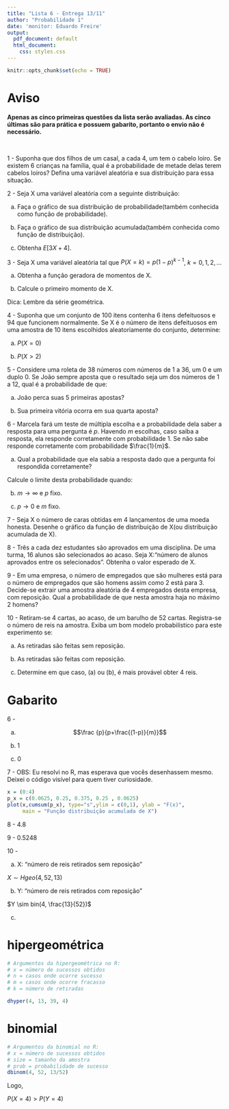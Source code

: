 ```yaml
---
title: "Lista 6 - Entrega 13/11"
author: "Probabilidade 1"
date: 'monitor: Eduardo Freire'
output:
  pdf_document: default
  html_document:
    css: styles.css
---
```


```r
knitr::opts_chunk$set(echo = TRUE)
```

# Aviso

**Apenas as cinco primeiras questões da lista serão avaliadas. As cinco últimas são para prática e possuem gabarito, portanto o envio não é necessário.**


<br>

1 - Suponha que dos filhos de um casal, a cada 4, um tem o cabelo loiro. Se existem 6 crianças na família, qual é a probabilidade de metade delas terem cabelos loiros? Defina uma variável aleatória e sua distribuição para essa situação.

2 - Seja X uma variável aleatória com a seguinte distribuição:

\begin{center}
\begin{tabular}{ |c|c|c|c| }
 \hline
 $X$ & 0 & 1 & 2\\
 \hline
 $f_X(x)$ & 0.25 & 0.5 & 0.25 \\
 \hline
\end{tabular}
\end{center}

(a) Faça o gráfico de sua distribuição de probabilidade(também conhecida como função de probabilidade).

(b) Faça o gráfico de sua distribuição acumulada(também conhecida como função de distribuição).

(c) Obtenha $E[3X + 4]$.


3 - Seja X uma variável aleatória tal que $P(X = k) = p(1-p)^{k-1}$, $k = 0, 1, 2, ...$

(a) Obtenha a função geradora de momentos de X. 

(b) Calcule o primeiro momento de X.

Dica: Lembre da série geométrica.

4 - Suponha que um conjunto de 100 itens contenha 6 itens defeituosos e 94 que funcionem normalmente. Se X é o número de itens defeituosos em uma amostra de 10 itens escolhidos aleatoriamente do conjunto, determine:

(a) $P(X=0)$

(b) $P(X>2)$

5 - Considere uma roleta de 38 números com números de 1 a 36, um 0 e um duplo 0. Se João sempre aposta que o resultado seja um dos números de 1 a 12, qual é a probabilidade de que:

(a) João perca suas 5 primeiras apostas?

(b) Sua primeira vitória ocorra em sua quarta aposta? 

6 - Marcela fará um teste de múltipla escolha e a probabilidade dela saber a resposta para uma pergunta é $p$. Havendo $m$ escolhas, caso saiba a resposta, ela responde corretamente com probabilidade 1. Se não sabe responde corretamente com probabilidade $\frac{1}{m}$. 

(a) Qual a probabilidade que ela sabia a resposta dado que a pergunta foi respondida corretamente? 

Calcule o limite desta probabilidade quando:

(b) $m \to \infty$ e $p$ fixo.

(c) $p \to 0$ e $m$ fixo.

7 - Seja X o número de caras obtidas em 4 lançamentos de uma moeda honesta. Desenhe o gráfico da função de distribuição de X(ou distribuição acumulada de X).


8 - Três a cada dez estudantes são aprovados em uma disciplina. De uma turma, 16 alunos são selecionados ao acaso. Seja X:"número de alunos aprovados entre os selecionados". Obtenha o valor esperado de X.

9 - Em uma empresa, o número de empregados que são mulheres está para o número de empregados que são homens assim como 2 está para 3. Decide-se extrair uma amostra aleatória de 4 empregados desta empresa, com reposição. Qual a probabilidade de que nesta amostra haja no máximo 2 homens?

10 - Retiram-se 4 cartas, ao acaso, de um barulho de 52 cartas. Registra-se o número de reis na amostra. Exiba um bom modelo probabilístico para este experimento se:

(a) As retiradas são feitas sem reposição.

(b) As retiradas são feitas com reposição.

(c) Determine em que caso, (a) ou (b), é mais provável obter 4 reis.

# Gabarito

6 -

(a) $$\frac {p}{p+\frac{(1-p)}{m}}$$


(b) 1

(c) 0

7 - OBS: Eu resolvi no R, mas esperava que vocês desenhassem mesmo. Deixei o código visível para quem tiver curiosidade.

```r
x = (0:4)
p_x = c(0.0625, 0.25, 0.375, 0.25 , 0.0625)
plot(x,cumsum(p_x), type="s",ylim = c(0,1), ylab = "F(x)",
     main = "Função distribuição acumulada de X")
```



8 - 4.8

9 - 0.5248

10 - 

(a) X: "número de reis retirados sem reposição"

$X \sim Hgeo(4, 52, 13)$

(b) Y: "número de reis retirados com reposição"

$Y \sim bin(4, \frac{13}{52})$

(c) 

# hipergeométrica

```r
# Argumentos da hipergeométrica no R: 
# x = número de sucessos obtidos 
# n = casos onde ocorre sucesso
# m = casos onde ocorre fracasso
# k = número de retiradas

dhyper(4, 13, 39, 4)
```

# binomial 

```r
# Argumentos da binomial no R: 
# x = número de sucessos obtidos 
# size = tamanho da amostra
# prob = probabilidade de sucesso
dbinom(4, 52, 13/52)
```

Logo,

$P(X=4) > P(Y= 4)$